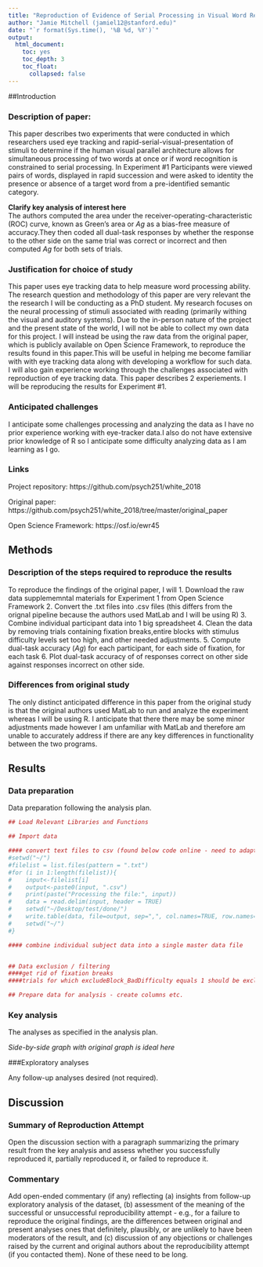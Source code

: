 ```yaml
---
title: "Reproduction of Evidence of Serial Processing in Visual Word Recognition by White, Palmer and Boynton (2018, Psychological Science)"
author: "Jamie Mitchell (jamiel12@stanford.edu)"
date: "`r format(Sys.time(), '%B %d, %Y')`"
output:
  html_document:
    toc: yes
    toc_depth: 3
    toc_float:
      collapsed: false
---
```


<!-- Reproducibility reports should all use this template to standardize reporting across projects. These reports will be public supplementary materials that accompany the summary report(s) of the aggregate results. -->

##Introduction

### Description of paper:

This paper describes two experiments that were conducted in which researchers used eye tracking and rapid-serial-visual-presentation of stimuli to determine if the human visual parallel architecture allows for simultaneous processing of two words at once or if word recognition is constrained to serial processing. In Experiment #1 Participants were viewed pairs of words, displayed in rapid succession and were asked to identity the presence or absence of a target word from a pre-identified semantic category.

**Clarify key analysis of interest here**  
The authors computed the area under the receiver-operating-characteristic (ROC) curve, known as Green’s area or *Ag* as a bias-free measure of accuracy.They then coded all dual-task responses by whether the response to the other side on the same trial was correct or incorrect and then computed *Ag* for both sets of trials.

### Justification for choice of study

This paper uses eye tracking data to help measure word processing ability. The research question and methodology of this paper are very relevant the the research I will be conducting as a PhD student. My research focuses on the neural processing of stimuli associated with reading (primarily withing the visual and auditory systems). Due to the in-person nature of the project and the present state of the world, I will not be able to collect my own data for this project. I will instead be using the raw data from the original paper, which is publicly available on Open Science Framework, to reproduce the results found in this paper.This will be useful in helping me become familiar with with eye tracking data along with developing a workflow for such data. I will also gain experience working through the challenges associated with reproduction of eye tracking data. This paper describes 2 experiements. I will be reproducing the results for Experiment #1.

### Anticipated challenges

I anticipate some challenges processing and analyzing the data as I have no prior experience working with eye-tracker data.I also do not have extensive prior knowledge of R so I anticipate some difficulty analyzing data as I am learning as I go.

### Links

Project repository: https://github.com/psych251/white_2018

Original paper: https://github.com/psych251/white_2018/tree/master/original_paper

Open Science Framework: https://osf.io/ewr45 


## Methods

### Description of the steps required to reproduce the results

To reproduce the findings of the original paper, I will
  1. Download the raw data supplememntal materials for Experiment 1 from Open Science       Framework
  2. Convert the .txt files into .csv files (this differs from the orignal pipeline         because the authors used MatLab and I will be using R)
  3. Combine individual participant data into 1 big spreadsheet
  4. Clean the data by removing trials containing fixation breaks,entire blocks with        stimulus difficulty levels set too high, and other needed adjustments.
  5. Compute dual-task accuracy (*Ag*) for each participant, for each side of fixation,       for each task
  6. Plot dual-task accuracy of of responses correct on other side against responses        incorrect on other side.
  

### Differences from original study

The only distinct anticipated difference in this paper from the original study is that the original authors used MatLab to run and analyze the experiment whereas I will be using R. I anticipate that there there may be some minor adjustments made however I am unfamiliar with MatLab and therefore am unable to accurately address if there are any key differences in functionality between the two programs. 


## Results

### Data preparation

Data preparation following the analysis plan.
	
```r
## Load Relevant Libraries and Functions

## Import data

#### convert text files to csv (found below code online - need to adapt and test)
#setwd("~/")
#filelist = list.files(pattern = ".txt")
#for (i in 1:length(filelist)){
#    input<-filelist[i]
#    output<-paste0(input, ".csv")
#    print(paste("Processing the file:", input))
#    data = read.delim(input, header = TRUE)   
#    setwd("~/Desktop/test/done/")
#    write.table(data, file=output, sep=",", col.names=TRUE, row.names=FALSE)
#    setwd("~/")
#}

#### combine individual subject data into a single master data file


## Data exclusion / filtering
####get rid of fixation breaks
####trials for which excludeBlock_BadDifficulty equals 1 should be excluded from the analysis

## Prepare data for analysis - create columns etc.
```

### Key analysis

The analyses as specified in the analysis plan.  

*Side-by-side graph with original graph is ideal here*

###Exploratory analyses

Any follow-up analyses desired (not required).  

## Discussion

### Summary of Reproduction Attempt

Open the discussion section with a paragraph summarizing the primary result from the key analysis and assess whether you successfully reproduced it, partially reproduced it, or failed to reproduce it.  

### Commentary

Add open-ended commentary (if any) reflecting (a) insights from follow-up exploratory analysis of the dataset, (b) assessment of the meaning of the successful or unsuccessful reproducibility attempt - e.g., for a failure to reproduce the original findings, are the differences between original and present analyses ones that definitely, plausibly, or are unlikely to have been moderators of the result, and (c) discussion of any objections or challenges raised by the current and original authors about the reproducibility attempt (if you contacted them).  None of these need to be long.
